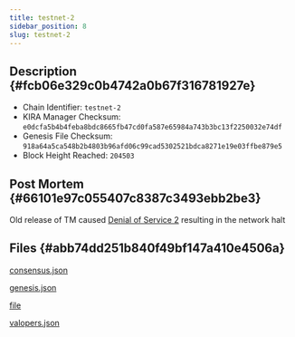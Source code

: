 ```yaml
---
title: testnet-2
sidebar_position: 8
slug: testnet-2
---
```





## Description {#fcb06e329c0b4742a0b67f316781927e}

- Chain Identifier: `testnet-2`
- KIRA Manager Checksum: `e0dcfa5b4b4feba8bdc8665fb47cd0fa587e65984a743b3bc13f2250032e74df`
- Genesis File Checksum: `918a64a5ca548b2b4803b96afd06c99cad5302521bdca8271e19e03ffbe879e5`
- Block Height Reached: `204503`

## Post Mortem {#66101e97c055407c8387c3493ebb2be3}


Old release of TM caused [Denial of Service 2](https://forum.cosmos.network/t/tendermint-core-vulnerability-retrospective-security-advisory-mulberry-january-19-2021/4336) resulting in the network halt


## Files {#abb74dd251b840f49bf147a410e4506a}


[consensus.json](https://prod-files-secure.s3.us-west-2.amazonaws.com/9b5bfc45-bdb5-4b46-80e6-aabe3cae64d0/e63d52b8-dcf4-4c51-ac79-cd2ef6510099/consensus.json?X-Amz-Algorithm=AWS4-HMAC-SHA256&X-Amz-Content-Sha256=UNSIGNED-PAYLOAD&X-Amz-Credential=AKIAT73L2G45HZZMZUHI%2F20241004%2Fus-west-2%2Fs3%2Faws4_request&X-Amz-Date=20241004T051437Z&X-Amz-Expires=3600&X-Amz-Signature=2113ddf3a04a152412e6b61eee1651c4515176fac708137fbe304a0bb4469092&X-Amz-SignedHeaders=host&x-id=GetObject)


[genesis.json](https://prod-files-secure.s3.us-west-2.amazonaws.com/9b5bfc45-bdb5-4b46-80e6-aabe3cae64d0/4e7f76b6-d3e7-4a4c-988a-35954a9e8aea/genesis.json?X-Amz-Algorithm=AWS4-HMAC-SHA256&X-Amz-Content-Sha256=UNSIGNED-PAYLOAD&X-Amz-Credential=AKIAT73L2G45HZZMZUHI%2F20241004%2Fus-west-2%2Fs3%2Faws4_request&X-Amz-Date=20241004T051437Z&X-Amz-Expires=3600&X-Amz-Signature=3b6371cad5cb6043aa49dd991ad682c945523d28c2c6189e8761825b68c9c5db&X-Amz-SignedHeaders=host&x-id=GetObject)


[file](https://prod-files-secure.s3.us-west-2.amazonaws.com/9b5bfc45-bdb5-4b46-80e6-aabe3cae64d0/8e719f54-7880-440c-a35b-500cbfd76002/error.log.md?X-Amz-Algorithm=AWS4-HMAC-SHA256&X-Amz-Content-Sha256=UNSIGNED-PAYLOAD&X-Amz-Credential=AKIAT73L2G45HZZMZUHI%2F20241004%2Fus-west-2%2Fs3%2Faws4_request&X-Amz-Date=20241004T051437Z&X-Amz-Expires=3600&X-Amz-Signature=005a0605ba4b6130ef6af92df40f598a57e4fa289fa6d38c1124de1be545a57b&X-Amz-SignedHeaders=host&x-id=GetObject)


[valopers.json](https://prod-files-secure.s3.us-west-2.amazonaws.com/9b5bfc45-bdb5-4b46-80e6-aabe3cae64d0/60c12d6f-795e-4b82-b5b8-5c3ac69a281c/valopers.json?X-Amz-Algorithm=AWS4-HMAC-SHA256&X-Amz-Content-Sha256=UNSIGNED-PAYLOAD&X-Amz-Credential=AKIAT73L2G45HZZMZUHI%2F20241004%2Fus-west-2%2Fs3%2Faws4_request&X-Amz-Date=20241004T051437Z&X-Amz-Expires=3600&X-Amz-Signature=b71e7074c877f6448468ac7f18abac83636683e5f955ac6325e5e4e2886f110e&X-Amz-SignedHeaders=host&x-id=GetObject)

